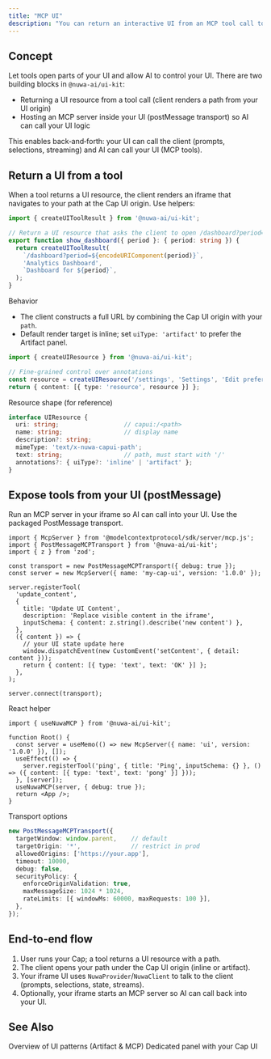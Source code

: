 ```yaml
---
title: "MCP UI"
description: "You can return an interactive UI from an MCP tool call to improve the user experience of your Cap."
---
```



## Concept

Let tools open parts of your UI and allow AI to control your UI. There are two building blocks in `@nuwa-ai/ui-kit`:

- Returning a UI resource from a tool call (client renders a path from your UI origin)
- Hosting an MCP server inside your UI (postMessage transport) so AI can call your UI logic

This enables back‑and‑forth: your UI can call the client (prompts, selections, streaming) and AI can call your UI (MCP tools).

## Return a UI from a tool

When a tool returns a UI resource, the client renders an iframe that navigates to your path at the Cap UI origin. Use helpers:

```ts
import { createUIToolResult } from '@nuwa-ai/ui-kit';

// Return a UI resource that asks the client to open /dashboard?period=week
export function show_dashboard({ period }: { period: string }) {
  return createUIToolResult(
    `/dashboard?period=${encodeURIComponent(period)}`,
    'Analytics Dashboard',
    `Dashboard for ${period}`,
  );
}
```

Behavior
- The client constructs a full URL by combining the Cap UI origin with your `path`.
- Default render target is inline; set `uiType: 'artifact'` to prefer the Artifact panel.

```ts
import { createUIResource } from '@nuwa-ai/ui-kit';

// Fine‑grained control over annotations
const resource = createUIResource('/settings', 'Settings', 'Edit preferences', 'artifact');
return { content: [{ type: 'resource', resource }] };
```

Resource shape (for reference)

```ts
interface UIResource {
  uri: string;                  // capui:/<path>
  name: string;                 // display name
  description?: string;
  mimeType: 'text/x-nuwa-capui-path';
  text: string;                 // path, must start with '/'
  annotations?: { uiType?: 'inline' | 'artifact' };
}
```

## Expose tools from your UI (postMessage)

Run an MCP server in your iframe so AI can call into your UI. Use the packaged PostMessage transport.

```tsx
import { McpServer } from '@modelcontextprotocol/sdk/server/mcp.js';
import { PostMessageMCPTransport } from '@nuwa-ai/ui-kit';
import { z } from 'zod';

const transport = new PostMessageMCPTransport({ debug: true });
const server = new McpServer({ name: 'my-cap-ui', version: '1.0.0' });

server.registerTool(
  'update_content',
  {
    title: 'Update UI Content',
    description: 'Replace visible content in the iframe',
    inputSchema: { content: z.string().describe('new content') },
  },
  ({ content }) => {
    // your UI state update here
    window.dispatchEvent(new CustomEvent('setContent', { detail: content }));
    return { content: [{ type: 'text', text: 'OK' }] };
  },
);

server.connect(transport);
```

React helper

```tsx
import { useNuwaMCP } from '@nuwa-ai/ui-kit';

function Root() {
  const server = useMemo(() => new McpServer({ name: 'ui', version: '1.0.0' }), []);
  useEffect(() => {
    server.registerTool('ping', { title: 'Ping', inputSchema: {} }, () => ({ content: [{ type: 'text', text: 'pong' }] }));
  }, [server]);
  useNuwaMCP(server, { debug: true });
  return <App />;
}
```

Transport options

```ts
new PostMessageMCPTransport({
  targetWindow: window.parent,    // default
  targetOrigin: '*',              // restrict in prod
  allowedOrigins: ['https://your.app'],
  timeout: 10000,
  debug: false,
  securityPolicy: {
    enforceOriginValidation: true,
    maxMessageSize: 1024 * 1024,
    rateLimits: [{ windowMs: 60000, maxRequests: 100 }],
  },
});
```

## End‑to‑end flow

1) User runs your Cap; a tool returns a UI resource with a path.
2) The client opens your path under the Cap UI origin (inline or artifact).
3) Your iframe UI uses `NuwaProvider`/`NuwaClient` to talk to the client (prompts, selections, state, streams).
4) Optionally, your iframe starts an MCP server so AI can call back into your UI.

## See Also

<CardGroup cols={2}>
  <Card title="UI Overview" icon="window-restore" href="/build-caps/ui">
    Overview of UI patterns (Artifact & MCP)
  </Card>
  <Card title="Artifact UI" icon="window-restore" href="/build-caps/artifact">
    Dedicated panel with your Cap UI
  </Card>
</CardGroup>
